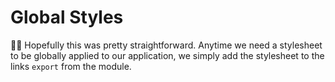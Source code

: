 # Global Styles

👨‍💼 Hopefully this was pretty straightforward. Anytime we need a stylesheet to be
globally applied to our application, we simply add the stylesheet to the links
`export` from the <InlineFile file="app/root.tsx" /> module.
